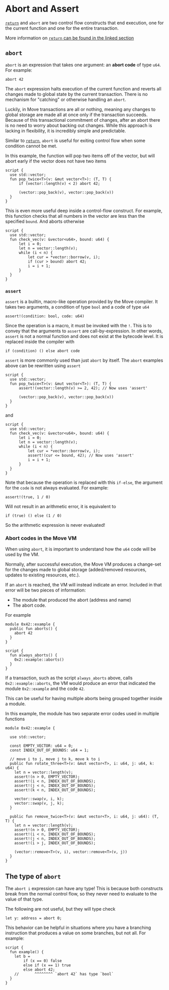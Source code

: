 # Abort and Assert

[`return`](functions.mdx) and `abort` are two control flow constructs that end execution, one for
the current function and one for the entire transaction.

More information on [`return` can be found in the linked section](functions.mdx)

## `abort`

`abort` is an expression that takes one argument: an **abort code** of type `u64`. For example:

```move
abort 42
```

The `abort` expression halts execution of the current function and reverts all changes made to global
state by the current transaction. There is no mechanism for "catching" or otherwise handling an
`abort`.

Luckily, in Move transactions are all or nothing, meaning any changes to global storage are made all
at once only if the transaction succeeds. Because of this transactional commitment of changes, after
an abort there is no need to worry about backing out changes. While this approach is lacking in
flexibility, it is incredibly simple and predictable.

Similar to [`return`](functions.mdx), `abort` is useful for exiting control flow when some
condition cannot be met.

In this example, the function will pop two items off of the vector, but will abort early if the
vector does not have two items

```move
script {
  use std::vector;
  fun pop_twice<T>(v: &mut vector<T>): (T, T) {
      if (vector::length(v) < 2) abort 42;

      (vector::pop_back(v), vector::pop_back(v))
  }
}
```

This is even more useful deep inside a control-flow construct. For example, this function checks
that all numbers in the vector are less than the specified `bound`. And aborts otherwise

```move
script {
  use std::vector;
  fun check_vec(v: &vector<u64>, bound: u64) {
      let i = 0;
      let n = vector::length(v);
      while (i < n) {
          let cur = *vector::borrow(v, i);
          if (cur > bound) abort 42;
          i = i + 1;
      }
  }
}
```

### `assert`

`assert` is a builtin, macro-like operation provided by the Move compiler. It takes two arguments, a
condition of type `bool` and a code of type `u64`

```move
assert!(condition: bool, code: u64)
```

Since the operation is a macro, it must be invoked with the `!`. This is to convey that the
arguments to `assert` are call-by-expression. In other words, `assert` is not a normal function and
does not exist at the bytecode level. It is replaced inside the compiler with

```move
if (condition) () else abort code
```

`assert` is more commonly used than just `abort` by itself. The `abort` examples above can be
rewritten using `assert`

```move
script {
  use std::vector;
  fun pop_twice<T>(v: &mut vector<T>): (T, T) {
      assert!(vector::length(v) >= 2, 42); // Now uses 'assert'

      (vector::pop_back(v), vector::pop_back(v))
  }
}
```

and

```move
script {
  use std::vector;
  fun check_vec(v: &vector<u64>, bound: u64) {
      let i = 0;
      let n = vector::length(v);
      while (i < n) {
          let cur = *vector::borrow(v, i);
          assert!(cur <= bound, 42); // Now uses 'assert'
          i = i + 1;
      }
  }
}
```

Note that because the operation is replaced with this `if-else`, the argument for the `code` is not
always evaluated. For example:

```move
assert!(true, 1 / 0)
```

Will not result in an arithmetic error, it is equivalent to

```move
if (true) () else (1 / 0)
```

So the arithmetic expression is never evaluated!

### Abort codes in the Move VM

When using `abort`, it is important to understand how the `u64` code will be used by the VM.

Normally, after successful execution, the Move VM produces a change-set for the changes made to
global storage (added/removed resources, updates to existing resources, etc.).

If an `abort` is reached, the VM will instead indicate an error. Included in that error will be two
pieces of information:

- The module that produced the abort (address and name)
- The abort code.

For example

```move
module 0x42::example {
  public fun aborts() {
    abort 42
  }
}

script {
  fun always_aborts() {
    0x2::example::aborts()
  }
}
```

If a transaction, such as the script `always_aborts` above, calls `0x2::example::aborts`, the VM
would produce an error that indicated the module `0x2::example` and the code `42`.

This can be useful for having multiple aborts being grouped together inside a module.

In this example, the module has two separate error codes used in multiple functions

```move
module 0x42::example {

  use std::vector;

  const EMPTY_VECTOR: u64 = 0;
  const INDEX_OUT_OF_BOUNDS: u64 = 1;

  // move i to j, move j to k, move k to i
  public fun rotate_three<T>(v: &mut vector<T>, i: u64, j: u64, k: u64) {
    let n = vector::length(v);
    assert!(n > 0, EMPTY_VECTOR);
    assert!(i < n, INDEX_OUT_OF_BOUNDS);
    assert!(j < n, INDEX_OUT_OF_BOUNDS);
    assert!(k < n, INDEX_OUT_OF_BOUNDS);

    vector::swap(v, i, k);
    vector::swap(v, j, k);
  }

  public fun remove_twice<T>(v: &mut vector<T>, i: u64, j: u64): (T, T) {
    let n = vector::length(v);
    assert!(n > 0, EMPTY_VECTOR);
    assert!(i < n, INDEX_OUT_OF_BOUNDS);
    assert!(j < n, INDEX_OUT_OF_BOUNDS);
    assert!(i > j, INDEX_OUT_OF_BOUNDS);

    (vector::remove<T>(v, i), vector::remove<T>(v, j))
  }
}
```

## The type of `abort`

The `abort i` expression can have any type! This is because both constructs break from the normal
control flow, so they never need to evaluate to the value of that type.

The following are not useful, but they will type check

```move
let y: address = abort 0;
```

This behavior can be helpful in situations where you have a branching instruction that produces a
value on some branches, but not all. For example:

```move
script {
  fun example() {
    let b =
        if (x == 0) false
        else if (x == 1) true
        else abort 42;
    //       ^^^^^^^^ `abort 42` has type `bool`
  }
}
```
